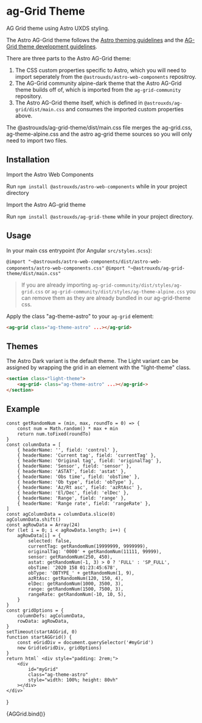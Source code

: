 
<!-- ag-Grid Specific Imports -->


<Meta title="Themes/ag-Grid" component="ag-Grid" />

# ag-Grid Theme

AG Grid theme using Astro UXDS styling.

The Astro AG-Grid theme follows the [Astro theming guidelines](https://www.astrouxds.com/design-guidelines/theme/) and the [AG-Grid theme development guidelines](https://www.ag-grid.com/javascript-grid-themes-customising/).

There are three parts to the Astro AG-Grid theme:

1. The CSS custom properties specific to Astro, which you will need to import seperately from the `@astrouxds/astro-web-components` repositroy.
2. The AG-Grid community alpine-dark theme that the Astro AG-Grid theme builds off of, which is imported from the `ag-grid-community` repository.
3. The Astro AG-Grid theme itself, which is defined in `@astrouxds/ag-grid/dist/main.css` and consumes the imported custom properties above.

The @astrouxds/ag-grid-theme/dist/main.css file merges the ag-grid.css, ag-theme-alpine.css and the astro ag-grid theme sources so you will only need to import two files.

## Installation

Import the Astro Web Components

Run `npm install @astrouxds/astro-web-components` while in your project directory

Import the Astro AG-grid theme

Run `npm install @astrouxds/ag-grid-theme` while in your project directory.

## Usage

In your main css entrypoint (for Angular `src/styles.scss`):

`@import "~@astrouxds/astro-web-components/dist/astro-web-components/astro-web-components.css"`
`@import "~@astrouxds/ag-grid-theme/dist/main.css"`

> If you are already importing `ag-grid-community/dist/styles/ag-grid.css` or `ag-grid-community/dist/styles/ag-theme-alpine.css` you can remove them as they are already bundled in our ag-grid-theme css.

Apply the class "ag-theme-astro" to your `ag-grid` element:

```html
<ag-grid class="ag-theme-astro" ...></ag-grid>
```

## Themes

The Astro Dark variant is the default theme. The Light variant can be assigned by wrapping the grid in an element with the "light-theme" class.

```html
<section class="light-theme">
    <ag-grid- class="ag-theme-astro" ...></ag-grid->
</section>
```

## Example

    const getRandomNum = (min, max, roundTo = 0) => {
        const num = Math.random() * max + min
        return num.toFixed(roundTo)
    }
    const columnData = [
        { headerName: '', field: 'control' },
        { headerName: 'Current tag', field: 'currentTag' },
        { headerName: 'Original tag', field: 'originalTag' },
        { headerName: 'Sensor', field: 'sensor' },
        { headerName: 'ASTAT', field: 'astat' },
        { headerName: 'Obs time', field: 'obsTime' },
        { headerName: 'Ob type', field: 'obType' },
        { headerName: 'Az/Rt asc', field: 'azRtAsc' },
        { headerName: 'El/Dec', field: 'elDec' },
        { headerName: 'Range', field: 'range' },
        { headerName: 'Range rate', field: 'rangeRate' },
    ]
    const agColumnData = columnData.slice(0)
    agColumnData.shift()
    const agRowData = Array(24)
    for (let i = 0; i < agRowData.length; i++) {
        agRowData[i] = {
            selected: false,
            currentTag: getRandomNum(19999999, 9999999),
            originalTag: '0000' + getRandomNum(11111, 99999),
            sensor: getRandomNum(250, 450),
            astat: getRandomNum(-1, 3) > 0 ? 'FULL' : 'SP_FULL',
            obsTime: '2020 158 01:23:45:678',
            obType: 'OBTYPE_' + getRandomNum(1, 9),
            azRtAsc: getRandomNum(120, 150, 4),
            elDec: getRandomNum(1000, 3500, 3),
            range: getRandomNum(1500, 7500, 3),
            rangeRate: getRandomNum(-10, 10, 5),
        }
    }
    const gridOptions = {
        columnDefs: agColumnData,
        rowData: agRowData,
    }
    setTimeout(startAGGrid, 0)
    function startAGGrid() {
        const eGridDiv = document.querySelector('#myGrid')
        new Grid(eGridDiv, gridOptions)
    }
    return html` <div style="padding: 2rem;">
        <div
            id="myGrid"
            class="ag-theme-astro"
            style="width: 100%; height: 80vh"
        ></div>
    </div>`
}

<Canvas>
    <Story name="ag-Grid">{AGGrid.bind()}</Story>
</Canvas>
